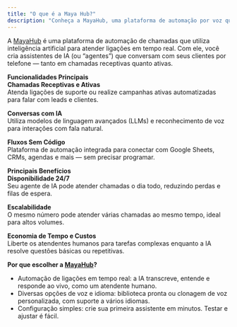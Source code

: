 ```yaml
---
title: "O que é a Maya Hub?"
description: "Conheça a MayaHub, uma plataforma de automação por voz que usa IA para gerenciar conversas telefônicas em tempo real"
---
```


A [MayaHub](http://mayahub.online) é uma plataforma de automação de chamadas que utiliza inteligência artificial para atender ligações em tempo real. Com ele, você cria assistentes de IA (ou “agentes”) que conversam com seus clientes por telefone — tanto em chamadas receptivas quanto ativas.

**Funcionalidades Principais**\
**Chamadas Receptivas e Ativas**\
Atenda ligações de suporte ou realize campanhas ativas automatizadas para falar com leads e clientes.

**Conversas com IA**\
Utiliza modelos de linguagem avançados (LLMs) e reconhecimento de voz para interações com fala natural.

**Fluxos Sem Código**\
Plataforma de automação integrada para conectar com Google Sheets, CRMs, agendas e mais — sem precisar programar.

**Principais Benefícios**\
**Disponibilidade 24/7**\
Seu agente de IA pode atender chamadas o dia todo, reduzindo perdas e filas de espera.

**Escalabilidade**\
O mesmo número pode atender várias chamadas ao mesmo tempo, ideal para altos volumes.

**Economia de Tempo e Custos**\
Liberte os atendentes humanos para tarefas complexas enquanto a IA resolve questões básicas ou repetitivas.

**Por que escolher a **[MayaHub](http://mayahub.online)**?**

- Automação de ligações em tempo real: a IA transcreve, entende e responde ao vivo, como um atendente humano.
- Diversas opções de voz e idioma: biblioteca pronta ou clonagem de voz personalizada, com suporte a vários idiomas.
- Configuração simples: crie sua primeira assistente em minutos. Testar e ajustar é fácil.